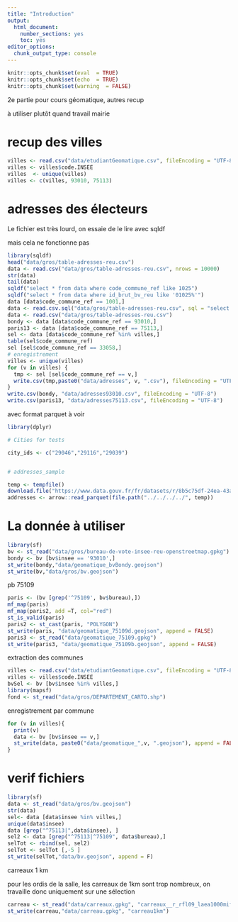 ```yaml
---
title: "Introduction"
output:
  html_document:
    number_sections: yes
    toc: yes
editor_options:
  chunk_output_type: console
---
```


```r
knitr::opts_chunk$set(eval  = TRUE)
knitr::opts_chunk$set(echo  = TRUE)
knitr::opts_chunk$set(warning  = FALSE)
``` 


2e partie pour cours géomatique, autres recup

à utiliser plutôt quand travail mairie

# recup des villes

```r
villes <- read.csv("data/etudiantGeomatique.csv", fileEncoding = "UTF-8")
villes <- villes$code.INSEE
villes  <- unique(villes)
villes <- c(villes, 93010, 75113)
```


# adresses des électeurs

Le fichier est très lourd, on essaie de le lire avec sqldf

mais cela ne fonctionne pas

```r
library(sqldf)
head("data/gros/table-adresses-reu.csv")
data <- read.csv("data/gros/table-adresses-reu.csv", nrows = 10000)
str(data)
tail(data)
sqldf("select * from data where code_commune_ref like 1025")
sqldf("select * from data where id_brut_bv_reu like '01025%'")
data [data$code_commune_ref == 1001,]
data <- read.csv.sql("data/gros/table-adresses-reu.csv", sql = "select * from file where code_commune_ref like 93010 " )
data <- read.csv("data/gros/table-adresses-reu.csv")
bondy <- data [data$code_commune_ref == 93010,]
paris13 <- data [data$code_commune_ref == 75113,]
sel <- data [data$code_commune_ref %in% villes,]
table(sel$code_commune_ref)
sel [sel$code_commune_ref == 33058,]
# enregistrement
villes <- unique(villes)
for (v in villes) {
  tmp <- sel [sel$code_commune_ref == v,]
  write.csv(tmp,paste0("data/adresses", v, ".csv"), fileEncoding = "UTF-8")
}
write.csv(bondy, "data/adresses93010.csv", fileEncoding = "UTF-8")
write.csv(paris13, "data/adresses75113.csv", fileEncoding = "UTF-8")
```


avec format parquet à voir

```r
library(dplyr)

# Cities for tests

city_ids <- c("29046","29116","29039")


# addresses_sample

temp <- tempfile()
download.file("https://www.data.gouv.fr/fr/datasets/r/8b5c75df-24ea-43ae-9f4c-6f5c633e942b", temp)
addresses <- arrow::read_parquet(file.path("../../../../", temp))
```






# La donnée à utiliser

```r
library(sf)
bv <- st_read("data/gros/bureau-de-vote-insee-reu-openstreetmap.gpkg")
bondy <- bv [bv$insee == '93010',]
st_write(bondy,"data/geomatique_bvBondy.geojson")
st_write(bv,"data/gros/bv.geojson")
```




pb 75109


```r
paris <- (bv [grep('^75109', bv$bureau),])
mf_map(paris)
mf_map(paris2, add =T, col="red")
st_is_valid(paris)
paris2 <- st_cast(paris, "POLYGON")
st_write(paris, "data/geomatique_75109d.geojson", append = FALSE)
paris3 <- st_read("data/geomatique_75109.gpkg")
st_write(paris3, "data/geomatique_75109b.geojson", append = FALSE)
```


extraction des communes

```r
villes <- read.csv("data/etudiantGeomatique.csv", fileEncoding = "UTF-8")
villes <- villes$code.INSEE
bvSel <- bv [bv$insee %in% villes,]
library(mapsf)
fond <- st_read("data/gros/DEPARTEMENT_CARTO.shp")
```

enregistrement par commune

```r
for (v in villes){
  print(v)
  data <- bv [bv$insee == v,]
  st_write(data, paste0("data/geomatique_",v, ".geojson"), append = FALSE)
}
```

# verif fichiers

```r
library(sf)
data <- st_read("data/gros/bv.geojson")
str(data)
sel<- data [data$insee %in% villes,]
unique(data$insee)
data [grep("^75113|",data$insee), ]
sel2 <- data [grep("^75113|^75109", data$bureau),]
selTot <- rbind(sel, sel2)
selTot <- selTot [,-5 ]
st_write(selTot,"data/bv.geojson", append = F)
```

carreaux 1 km

pour les ordis de la salle, les carreaux de 1km sont trop nombreux, on travaille donc uniquement
sur une sélection



```r
carreau <- st_read("data/carreaux.gpkg", "carreaux__r_rfl09_laea1000mifSEL")
st_write(carreau,"data/carreau.gpkg", "carreau1km")
```


